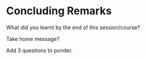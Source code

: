 # Concluding Remarks  {-}

What did you learnt by the end of this session/course? 

Take home message?

Add 3 questions to ponder. 
